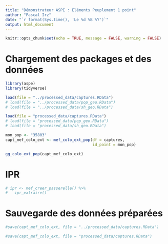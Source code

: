 ---
title: "Démonstrateur ASPE : Eléments Peuplement 1 point"
author: "Pascal Irz"
date: "`r format(Sys.time(), 'Le %d %B %Y')`"
output: html_document
---
  
```{r setup, include=FALSE}
knitr::opts_chunk$set(echo = TRUE, message = FALSE, warning = FALSE)
```

# Chargement des packages et des données

```{r}
library(aspe)
library(tidyverse)
```


```{r, echo = FALSE}
load(file = "../processed_data/captures.RData")
# load(file = "../processed_data/pop_geo.RData")
# load(file = "../processed_data/sh_geo.RData")
```

```{r, eval = FALSE}
load(file = "processed_data/captures.RData")
# load(file = "processed_data/pop_geo.RData")
# load(file = "processed_data/sh_geo.RData")
```

```{r}
mon_pop <- "35803"
capt_mef_colo_ext <- mef_colo_ext_pop(df = captures,
                                      id_point = mon_pop)
```



```{r}
gg_colo_ext_pop(capt_mef_colo_ext)
```

# IPR

```{r}
# ipr <- mef_creer_passerelle() %>% 
#   ipr_extraire()
```






# Sauvegarde des données préparées

```{r, echo = FALSE}
#save(capt_mef_colo_ext, file = "../processed_data/captures.RData")
```

```{r, eval = FALSE}
#save(capt_mef_colo_ext, file = "processed_data/captures.RData")
```
